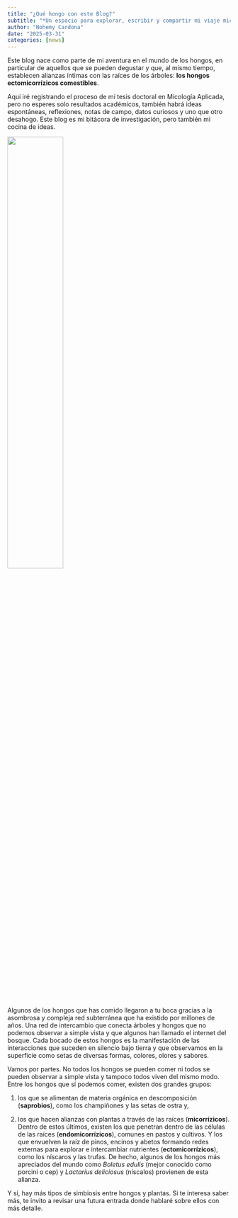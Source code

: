 ```yaml
---
title: "¿Qué hongo con este Blog?"
subtitle: "*Un espacio para explorar, escribir y compartir mi viaje micológico*"
author: "Nohemy Cardona"
date: "2025-03-31"
categories: [news]
---
```


Este blog nace como parte de mi aventura en el mundo de los hongos, en particular de aquellos que se pueden degustar y que, al mismo tiempo, establecen alianzas íntimas con las raíces de los árboles: **los hongos ectomicorrízicos comestibles**.

Aquí iré registrando el proceso de mi tesis doctoral en Micología Aplicada, pero no esperes solo resultados académicos, también habrá ideas espontáneas, reflexiones, notas de campo, datos curiosos y uno que otro desahogo. Este blog es mi bitácora de investigación, pero también mi cocina de ideas.

![](surreal_fungi.png){fig-align="center" width="50%"}

Algunos de los hongos que has comido llegaron a tu boca gracias a la asombrosa y compleja red subterránea que ha existido por millones de años. Una red de intercambio que conecta árboles y hongos que no podemos observar a simple vista y que algunos han llamado el internet del bosque. Cada bocado de estos hongos es la manifestación de las interacciones que suceden en silencio bajo tierra y que observamos en la superficie como setas de diversas formas, colores, olores y sabores.

Vamos por partes. No todos los hongos se pueden comer ni todos se pueden observar a simple vista y tampoco todos viven del mismo modo. Entre los hongos que sí podemos comer, existen dos grandes grupos:

1)  los que se alimentan de materia orgánica en descomposición (**saprobios**), como los champiñones y las setas de ostra y,

2)  los que hacen alianzas con plantas a través de las raíces (**micorrízicos**). Dentro de estos últimos, existen los que penetran dentro de las células de las raíces (**endomicorrízicos**), comunes en pastos y cultivos. Y los que envuelven la raíz de pinos, encinos y abetos formando redes externas para explorar e intercambiar nutrientes (**ectomicorrízicos**), como los níscaros y las trufas. De hecho, algunos de los hongos más apreciados del mundo como *Boletus edulis* (mejor conocido como porcini o cep) y *Lactarius deliciosus* (níscalos) provienen de esta alianza.

Y sí, hay más tipos de simbiosis entre hongos y plantas. Si te interesa saber más, te invito a revisar una futura entrada donde hablaré sobre ellos con más detalle.
